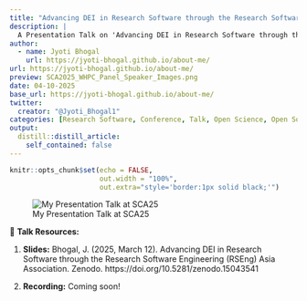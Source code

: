 ```yaml
---
title: "Advancing DEI in Research Software through the Research Software Engineering (RSEng) Asia Association"
description: |
  A Presentation Talk on 'Advancing DEI in Research Software through the Research Software Engineering (RSEng) Asia Association' at the SuperComputing Asia 2025 meeting online in March 2025.
author:
  - name: Jyoti Bhogal
    url: https://jyoti-bhogal.github.io/about-me/
url: https://jyoti-bhogal.github.io/about-me/
preview: SCA2025_WHPC_Panel_Speaker_Images.png
date: 04-10-2025
base_url: https://jyoti-bhogal.github.io/about-me/
twitter:
  creator: "@Jyoti_Bhogal1"
categories: [Research Software, Conference, Talk, Open Science, Open Source, DEI, HPC, WHPC] 
output:
  distill::distill_article:
    self_contained: false
---
```

  
  
```r
knitr::opts_chunk$set(echo = FALSE,
                      out.width = "100%",
                      out.extra="style='border:1px solid black;'")
```

![My Presentation Talk at SCA25](SCA2025_WHPC_Panel_Speaker_Images.png)

🔑 **Talk Resources:** 

1. **Slides:** Bhogal, J. (2025, March 12). Advancing DEI in Research Software through the Research Software Engineering (RSEng) Asia Association. Zenodo. https://doi.org/10.5281/zenodo.15043541

2. **Recording:** Coming soon!